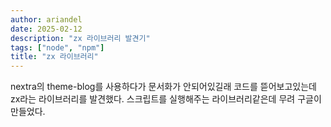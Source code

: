 ```yaml
---
author: ariandel
date: 2025-02-12
description: "zx 라이브러리 발견기"
tags: ["node", "npm"]
title: "zx 라이브러리"
---
```


nextra의 theme-blog를 사용하다가 문서화가 안되어있길래 코드를 뜯어보고있는데
zx라는 라이브러리를 발견했다. 스크립트를 실행해주는 라이브러리같은데 무려 구글이 만들었다.

